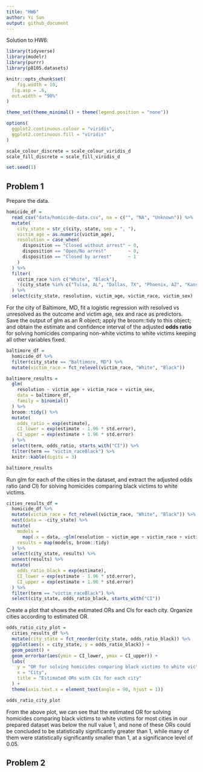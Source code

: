 ```yaml
---
title: "HW6"
author: Yi Sun
output: github_document
---
```


Solution to HW6.

```r
library(tidyverse)
library(modelr)
library(purrr)
library(p8105.datasets)

knitr::opts_chunk$set(
	fig.width = 10, 
  fig.asp = .6,
  out.width = "90%"
)

theme_set(theme_minimal() + theme(legend.position = "none"))

options(
  ggplot2.continuous.colour = "viridis",
  ggplot2.continuous.fill = "viridis"
)

scale_colour_discrete = scale_colour_viridis_d
scale_fill_discrete = scale_fill_viridis_d

set.seed(1)
```

## Problem 1

Prepare the data.

```r
homicide_df = 
  read_csv("data/homicide-data.csv", na = c("", "NA", "Unknown")) %>% 
  mutate(
    city_state = str_c(city, state, sep = ", "),
    victim_age = as.numeric(victim_age),
    resolution = case_when(
      disposition == "Closed without arrest" ~ 0,
      disposition == "Open/No arrest"        ~ 0,
      disposition == "Closed by arrest"      ~ 1
    )
  ) %>% 
  filter(
    victim_race %in% c("White", "Black"),
    !(city_state %in% c("Tulsa, AL", "Dallas, TX", "Phoenix, AZ", "Kansas City, MO"))
  ) %>% 
  select(city_state, resolution, victim_age, victim_race, victim_sex)
```

For the city of Baltimore, MD, fit a logistic regression with resolved vs unresolved as the outcome and victim age, sex and race as predictors.  
Save the output of glm as an R object; apply the broom::tidy to this object; and obtain the estimate and confidence interval of the adjusted **odds ratio** for solving homicides comparing non-white victims to white victims keeping all other variables fixed.

```r
baltimore_df =
  homicide_df %>% 
  filter(city_state == "Baltimore, MD") %>% 
  mutate(victim_race = fct_relevel(victim_race, "White", "Black"))

baltimore_results = 
  glm(
    resolution ~ victim_age + victim_race + victim_sex, 
    data = baltimore_df,
    family = binomial()
  ) %>% 
  broom::tidy() %>% 
  mutate(
    odds_ratio = exp(estimate),
    CI_lower = exp(estimate - 1.96 * std.error),
    CI_upper = exp(estimate + 1.96 * std.error)
  ) %>% 
  select(term, odds_ratio, starts_with("CI")) %>% 
  filter(term == "victim_raceBlack") %>% 
  knitr::kable(digits = 3)

baltimore_results
```

Run glm for each of the cities in the dataset, and extract the adjusted odds ratio (and CI) for solving homicides comparing black victims to white victims.

```r
cities_results_df = 
  homicide_df %>% 
  mutate(victim_race = fct_relevel(victim_race, "White", "Black")) %>% 
  nest(data = -city_state) %>% 
  mutate(
    models = 
      map(.x = data, ~glm(resolution ~ victim_age + victim_race + victim_sex, data = .x, family = binomial())), 
    results = map(models, broom::tidy)
  ) %>% 
  select(city_state, results) %>% 
  unnest(results) %>% 
  mutate(
    odds_ratio_black = exp(estimate),
    CI_lower = exp(estimate - 1.96 * std.error),
    CI_upper = exp(estimate + 1.96 * std.error)
  ) %>% 
  filter(term == "victim_raceBlack") %>% 
  select(city_state, odds_ratio_black, starts_with("CI"))
```

Create a plot that shows the estimated ORs and CIs for each city. Organize cities according to estimated OR.

```r
odds_ratio_city_plot = 
  cities_results_df %>% 
  mutate(city_state = fct_reorder(city_state, odds_ratio_black)) %>% 
  ggplot(aes(x = city_state, y = odds_ratio_black)) + 
  geom_point() + 
  geom_errorbar(aes(ymin = CI_lower, ymax = CI_upper)) + 
  labs(
    y = "OR for solving homicides comparing black victims to white victims",
    x = "City",
    title = "Estimated ORs with CIs for each city"
  ) +
  theme(axis.text.x = element_text(angle = 90, hjust = 1))

odds_ratio_city_plot
```

From the above plot, we can see that the estimated OR for solving homicides comparing black victims to white victims for most cities in our prepared dataset was below the null value 1, and none of these ORs could be concluded to be statistically significantly greater than 1, while many of them were statistically significantly smaller than 1, at a significance level of 0.05.

## Problem 2